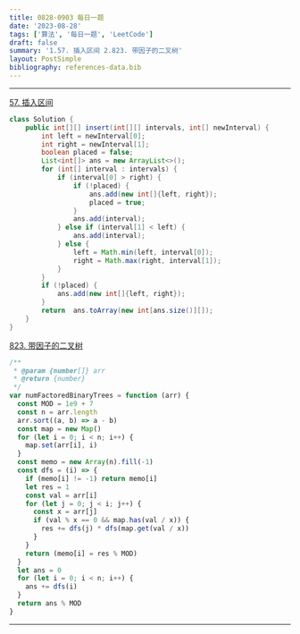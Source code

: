 ```yaml
---
title: 0828-0903 每日一题
date: '2023-08-28'
tags: ['算法', '每日一题', 'LeetCode']
draft: false
summary: '1.57. 插入区间 2.823. 带因子的二叉树'
layout: PostSimple
bibliography: references-data.bib
---
```


---

[57. 插入区间](https://leetcode.cn/problems/insert-interval/description/)

```java
class Solution {
    public int[][] insert(int[][] intervals, int[] newInterval) {
        int left = newInterval[0];
        int right = newInterval[1];
        boolean placed = false;
        List<int[]> ans = new ArrayList<>();
        for (int[] interval : intervals) {
            if (interval[0] > right) {
                if (!placed) {
                    ans.add(new int[]{left, right});
                    placed = true;
                }
                ans.add(interval);
            } else if (interval[1] < left) {
                ans.add(interval);
            } else {
                left = Math.min(left, interval[0]);
                right = Math.max(right, interval[1]);
            }
        }
        if (!placed) {
            ans.add(new int[]{left, right});
        }
        return  ans.toArray(new int[ans.size()][]);
    }
}
```

[823. 带因子的二叉树](https://leetcode.cn/problems/binary-trees-with-factors/description/)

```js
/**
 * @param {number[]} arr
 * @return {number}
 */
var numFactoredBinaryTrees = function (arr) {
  const MOD = 1e9 + 7
  const n = arr.length
  arr.sort((a, b) => a - b)
  const map = new Map()
  for (let i = 0; i < n; i++) {
    map.set(arr[i], i)
  }
  const memo = new Array(n).fill(-1)
  const dfs = (i) => {
    if (memo[i] != -1) return memo[i]
    let res = 1
    const val = arr[i]
    for (let j = 0; j < i; j++) {
      const x = arr[j]
      if (val % x == 0 && map.has(val / x)) {
        res += dfs(j) * dfs(map.get(val / x))
      }
    }
    return (memo[i] = res % MOD)
  }
  let ans = 0
  for (let i = 0; i < n; i++) {
    ans += dfs(i)
  }
  return ans % MOD
}
```

---
